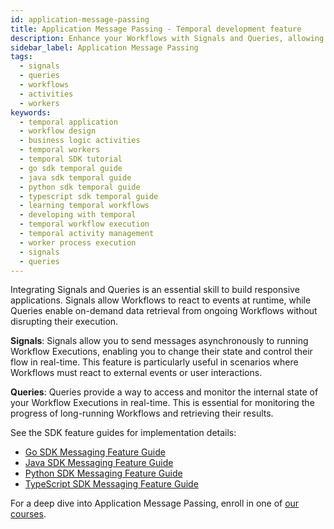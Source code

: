 ```yaml
---
id: application-message-passing
title: Application Message Passing - Temporal development feature
description: Enhance your Workflows with Signals and Queries, allowing dynamic responses to external events and real-time state access for comprehensive monitoring and tracking.
sidebar_label: Application Message Passing
tags:
  - signals
  - queries
  - workflows
  - activities
  - workers
keywords:
  - temporal application
  - workflow design
  - business logic activities
  - temporal workers
  - temporal SDK tutorial
  - go sdk temporal guide
  - java sdk temporal guide
  - python sdk temporal guide
  - typescript sdk temporal guide
  - learning temporal workflows
  - developing with temporal
  - temporal workflow execution
  - temporal activity management
  - worker process execution
  - signals
  - queries
---
```


Integrating Signals and Queries is an essential skill to build responsive applications. Signals allow Workflows to react to events at runtime, while Queries enable on-demand data retrieval from ongoing Workflows without disrupting their execution.

**Signals**: Signals allow you to send messages asynchronously to running Workflow Executions, enabling you to change their state and control their flow in real-time. This feature is particularly useful in scenarios where Workflows must react to external events or user interactions.

**Queries**: Queries provide a way to access and monitor the internal state of your Workflow Executions in real-time. This is essential for monitoring the progress of long-running Workflows and retrieving their results.

See the SDK feature guides for implementation details:

- [Go SDK Messaging Feature Guide](/dev-guide/go/messages)
- [Java SDK Messaging Feature Guide](/dev-guide/java/messages)
- [Python SDK Messaging Feature Guide](/dev-guide/python/messages)
- [TypeScript SDK Messaging Feature Guide](/dev-guide/typescript/messages)

For a deep dive into Application Message Passing, enroll in one of [our courses](https://learn.temporal.io/courses/interacting_with_workflows).
